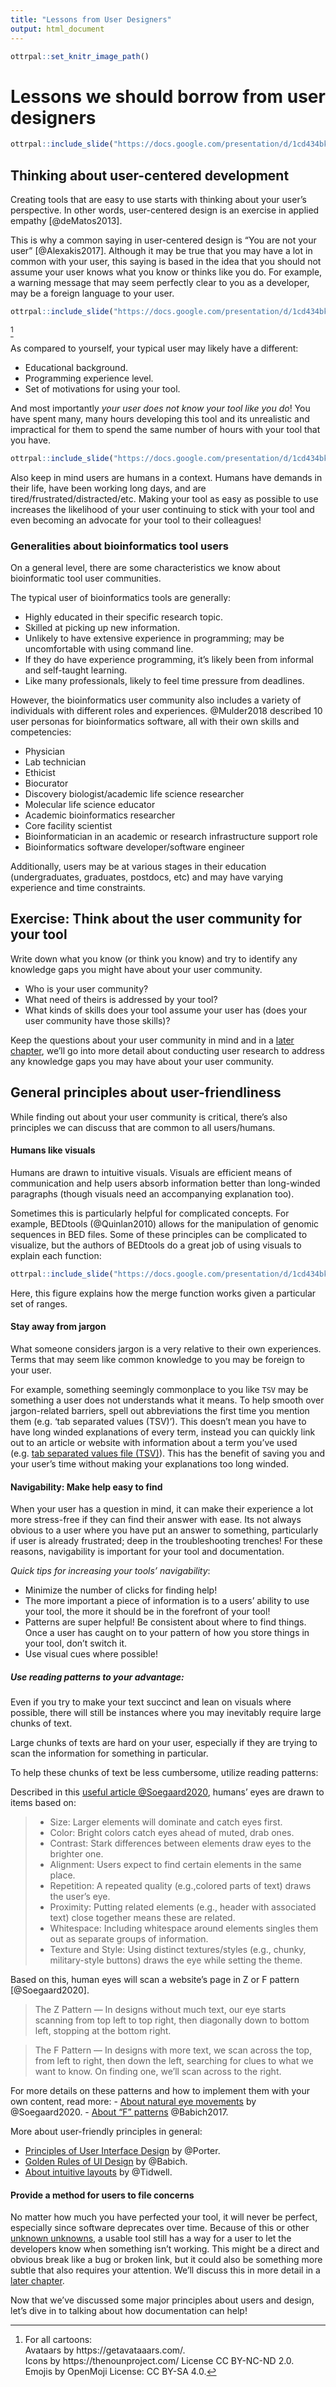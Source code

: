 ```yaml
---
title: "Lessons from User Designers"
output: html_document
---
```


```r
ottrpal::set_knitr_image_path()
```

# Lessons we should borrow from user designers

```r
ottrpal::include_slide("https://docs.google.com/presentation/d/1cd434bkLer_CJ04GzpsZwzeEA9gjc5Ho6QimiHPbyEg/edit#slide=id.gd422c5de97_0_24")
```

## Thinking about user-centered development

Creating tools that are easy to use starts with thinking about your user's perspective.
In other words, user-centered design is an exercise in applied empathy [@deMatos2013].

This is why a common saying in user-centered design is "You are not your user" [@Alexakis2017]. Although it may be true that you may have a lot in common with your user, this saying is based in the idea that you should not assume your user knows what you know or thinks like you do. For example, a warning message that may seem perfectly clear to you as a developer, may be a foreign language to your user.

```r
ottrpal::include_slide("https://docs.google.com/presentation/d/1cd434bkLer_CJ04GzpsZwzeEA9gjc5Ho6QimiHPbyEg/edit#slide=id.gcd0e3791ab_0_0")
```
^[For all cartoons:     
Avataars by https://getavataaars.com/.   
Icons by https://thenounproject.com/ License CC BY-NC-ND 2.0.     
Emojis by OpenMoji License: CC BY-SA 4.0.]

As compared to yourself, your typical user may likely have a different:

- Educational background.  
- Programming experience level.  
- Set of motivations for using your tool.  

And most importantly _your user does not know your tool like you do_! You have spent many, many hours developing this tool and its unrealistic and impractical for them to spend the same number of hours with your tool that you have.

```r
ottrpal::include_slide("https://docs.google.com/presentation/d/1cd434bkLer_CJ04GzpsZwzeEA9gjc5Ho6QimiHPbyEg/edit#slide=id.gd228cc29d1_0_146")
```

Also keep in mind users are humans in a context. Humans have demands in their life, have been working long days, and are tired/frustrated/distracted/etc. Making your tool as easy as possible to use increases the likelihood of your user continuing to stick with your tool and even becoming an advocate for your tool to their colleagues!

### Generalities about bioinformatics tool users

On a general level, there are some characteristics we know about bioinformatic tool user communities.  

The typical user of bioinformatics tools are generally:

- Highly educated in their specific research topic.  
- Skilled at picking up new information.  
- Unlikely to have extensive experience in programming; may be uncomfortable with using command line.  
- If they do have experience programming, it's likely been from informal and self-taught learning.    
- Like many professionals, likely to feel time pressure from deadlines.  

However, the bioinformatics user community also includes a variety of individuals with different roles and experiences.
@Mulder2018 described 10 user personas for bioinformatics software, all with their own skills and competencies:

- Physician
- Lab technician
- Ethicist  
- Biocurator  
- Discovery biologist/academic life science researcher   
- Molecular life science educator  
- Academic bioinformatics researcher  
- Core facility scientist  
- Bioinformatician in an academic or research infrastructure support role  
- Bioinformatics software developer/software engineer  

Additionally, users may be at various stages in their education (undergraduates, graduates, postdocs, etc) and may have varying experience and time constraints.

## Exercise: Think about the user community for your tool

Write down what you know (or think you know) and try to identify any knowledge gaps you might have about your user community.

- Who is your user community?
- What need of theirs is addressed by your tool?
- What kinds of skills does your tool assume your user has (does your user community have those skills)?

Keep the questions about your user community in mind and in a [later chapter](https://jhudatascience.org/Documentation_and_Usability/obtaining-user-feedback.html), we'll go into more detail about conducting user research to address any knowledge gaps you may have about your user community.

## General principles about user-friendliness  

While finding out about your user community is critical, there's also principles we can discuss that are common to all users/humans.

#### Humans like visuals

Humans are drawn to intuitive visuals. Visuals are efficient means of communication and help users absorb information better than long-winded paragraphs (though visuals need an accompanying explanation too).

Sometimes this is particularly helpful for complicated concepts. For example, BEDtools (@Quinlan2010) allows for the manipulation of genomic sequences in BED files. Some of these principles can be complicated to visualize, but the authors of BEDtools do a great job of using visuals to explain each function:

```r
ottrpal::include_slide("https://docs.google.com/presentation/d/1cd434bkLer_CJ04GzpsZwzeEA9gjc5Ho6QimiHPbyEg/edit#slide=id.gcd0e3791ab_0_44")
```

Here, this figure explains how the merge function works given a particular set of ranges.

#### Stay away from jargon

What someone considers jargon is a very relative to their own experiences. Terms that may seem like common knowledge to you may be foreign to your user.

For example, something seemingly commonplace to you like `TSV` may be something a user does not understands what it means. To help smooth over jargon-related barriers, spell out abbreviations the first time you mention them (e.g. 'tab separated values (TSV)'). This doesn't mean you have to have long winded explanations of every term, instead you can quickly link out to an article or website with information about a term you've used (e.g. [tab separated values file (TSV)](https://en.wikipedia.org/wiki/Tab-separated_values)). This has the benefit of saving you and your user's time without making your explanations too long winded.

#### Navigability: Make help easy to find

When your user has a question in mind, it can make their experience a lot more stress-free if they can find their answer with ease. Its not always obvious to a user where you have put an answer to something, particularly if user is already frustrated; deep in the troubleshooting trenches! For these reasons, navigability is important for your tool and documentation.

_Quick tips for increasing your tools' navigability_:

- Minimize the number of clicks for finding help!
- The more important a piece of information is to a users' ability to use your tool, the more it should be in the forefront of your tool!  
- Patterns are super helpful! Be consistent about where to find things. Once a user has caught on to your pattern of how you store things in your tool, don't switch it.  
- Use visual cues where possible!  

##### Use reading patterns to your advantage:

Even if you try to make your text succinct and lean on visuals where possible, there will still be instances where you may inevitably require large chunks of text.

Large chunks of texts are hard on your user, especially if they are trying to scan the information for something in particular.

To help these chunks of text be less cumbersome, utilize reading patterns:

Described in this [useful article @Soegaard2020](https://www.interaction-design.org/literature/article/visual-hierarchy-organizing-content-to-follow-natural-eye-movement-patterns), humans' eyes are drawn to items based on:

>
- Size: Larger elements will dominate and catch eyes first.
- Color: Bright colors catch eyes ahead of muted, drab ones.
- Contrast: Stark differences between elements draw eyes to the brighter one.
- Alignment: Users expect to find certain elements in the same place.
- Repetition: A repeated quality (e.g.,colored parts of text) draws the user’s eye.
- Proximity: Putting related elements (e.g., header with associated text) close together means these are related.
- Whitespace: Including whitespace around elements singles them out as separate groups of information.
- Texture and Style: Using distinct textures/styles (e.g., chunky, military-style buttons) draws the eye while setting the theme.

Based on this, human eyes will scan a website's page in Z or F pattern [@Soegaard2020].

> The Z Pattern — In designs without much text, our eye starts scanning from top left to top right, then diagonally down to bottom left, stopping at the bottom right.

> The F Pattern — In designs with more text, we scan across the top, from left to right, then down the left, searching for clues to what we want to know. On finding one, we’ll scan across to the right.

For more details on these patterns and how to implement them with your own content, read more:
- [About natural eye movements](https://www.interaction-design.org/literature/article/visual-hierarchy-organizing-content-to-follow-natural-eye-movement-patterns) by @Soegaard2020.
- [About "F" patterns](https://uxplanet.org/f-shaped-pattern-for-reading-content-80af79cd3394) @Babich2017.

More about user-friendly principles in general:   

- [Principles of User Interface Design](http://bokardo.com/principles-of-user-interface-design/) by @Porter.   
- [Golden Rules of UI Design](https://xd.adobe.com/ideas/process/ui-design/4-golden-rules-ui-design/) by @Babich.  
- [About intuitive layouts](https://www.oreilly.com/library/view/designing-interfaces/0596008031/ch04.html) by @Tidwell.


#### Provide a method for users to file concerns

No matter how much you have perfected your tool, it will never be perfect, especially since software deprecates over time. Because of this or other [unknown unknowns](https://uxdesign.cc/the-knowns-and-unknowns-framework-for-design-thinking-6537787de2c5), a usable tool still has a way for a user to let the developers know when something isn't working. This might be a direct and obvious break like a bug or broken link, but it could also be something more subtle that also requires your attention.
We'll discuss this in more detail in a [later chapter](#obtaining-user-feedback).

Now that we've discussed some major principles about users and design, let's dive in to talking about how documentation can help!
